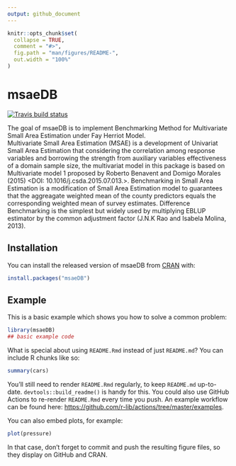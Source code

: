 ```yaml
---
output: github_document
---
```



<!-- README.md is generated from README.Rmd. Please edit that file -->

```r
knitr::opts_chunk$set(
  collapse = TRUE,
  comment = "#>",
  fig.path = "man/figures/README-",
  out.width = "100%"
)
```

# msaeDB

<!-- badges: start -->
[![Travis build status](https://travis-ci.com/zazaperwira/msaeDB.svg?branch=master)](https://travis-ci.com/zazaperwira/msaeDB)
<!-- badges: end -->

The goal of msaeDB is to implement Benchmarking Method for Multivariate Small Area Estimation under Fay Herriot Model.  
    Multivariate Small Area Estimation (MSAE) is a development of Univariat Small Area Estimation that
    considering the correlation among response variables and borrowing the strength from auxiliary variables 
    effectiveness of a domain sample size, the multivariat model in this package is based on Multivariate
    model 1 proposed by Roberto Benavent and Domigo Morales (2015) <DOI: 10.1016/j.csda.2015.07.013.>.
    Benchmarking in Small Area Estimation is a modification of Small Area Estimation model to guarantees that the 
    aggreagate weighted mean of the county predictors equals the corresponding weighted mean of survey estimates.
    Difference Benchmarking is the simplest but widely used  by multiplying EBLUP estimator by the common adjustment 
    factor (J.N.K Rao and Isabela Molina, 2013).

## Installation

You can install the released version of msaeDB from [CRAN](https://CRAN.R-project.org) with:

``` r
install.packages("msaeDB")
```

## Example

This is a basic example which shows you how to solve a common problem:

```r
library(msaeDB)
## basic example code
```

What is special about using `README.Rmd` instead of just `README.md`? You can include R chunks like so:

```r
summary(cars)
```

You'll still need to render `README.Rmd` regularly, to keep `README.md` up-to-date. `devtools::build_readme()` is handy for this. You could also use GitHub Actions to re-render `README.Rmd` every time you push. An example workflow can be found here: <https://github.com/r-lib/actions/tree/master/examples>.

You can also embed plots, for example:

```r
plot(pressure)
```

In that case, don't forget to commit and push the resulting figure files, so they display on GitHub and CRAN.
